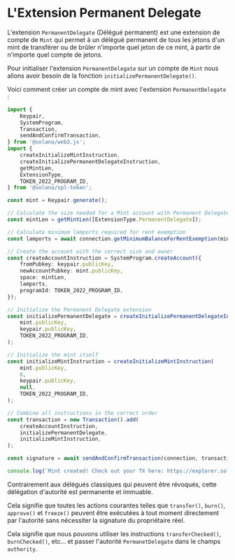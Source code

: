 
#  L'Extension Permanent Delegate

L'extension `PermanentDelegate` (Délégué permanent) est une extension de compte de `Mint` qui permet à un délégué permanent de tous les jetons d'un mint de transférer ou de brûler n'importe quel jeton de ce mint, à partir de n'importe quel compte de jetons.

<ArticleSection name="Initialisation du Compte de Mint" id="initializing-the-mint-account" level="h2" />

Pour initialiser l'extension `PermanentDelegate` sur un compte de `Mint` nous allons avoir besoin de la fonction `initializePermanentDelegate()`. 

Voici comment créer un compte de mint avec l'extension `PermanentDelegate` :

```ts
import {
    Keypair,
    SystemProgram,
    Transaction,
    sendAndConfirmTransaction,
} from '@solana/web3.js';
import {
    createInitializeMintInstruction,
    createInitializePermanentDelegateInstruction,
    getMintLen,
    ExtensionType,
    TOKEN_2022_PROGRAM_ID,
} from '@solana/spl-token';

const mint = Keypair.generate();

// Calculate the size needed for a Mint account with Permanent Delegate extension
const mintLen = getMintLen([ExtensionType.PermanentDelegate]);

// Calculate minimum lamports required for rent exemption
const lamports = await connection.getMinimumBalanceForRentExemption(mintLen);

// Create the account with the correct size and owner
const createAccountInstruction = SystemProgram.createAccount({
    fromPubkey: keypair.publicKey,
    newAccountPubkey: mint.publicKey,
    space: mintLen,
    lamports,
    programId: TOKEN_2022_PROGRAM_ID,
});

// Initialize the Permanent Delegate extension
const initializePermanentDelegate = createInitializePermanentDelegateInstruction(
    mint.publicKey,
    keypair.publicKey,
    TOKEN_2022_PROGRAM_ID,
);

// Initialize the mint itself
const initializeMintInstruction = createInitializeMintInstruction(
    mint.publicKey,
    6,
    keypair.publicKey,
    null,
    TOKEN_2022_PROGRAM_ID,
);

// Combine all instructions in the correct order
const transaction = new Transaction().add(
    createAccountInstruction,
    initializePermanentDelegate,
    initializeMintInstruction,
);

const signature = await sendAndConfirmTransaction(connection, transaction, [keypair, mint]);

console.log(`Mint created! Check out your TX here: https://explorer.solana.com/tx/${signature}?cluster=devnet`);
```

<ArticleSection name="Actions Autorisées" id="permissioned-actions" level="h2" />

Contrairement aux délégués classiques qui peuvent être révoqués, cette délégation d'autorité est permanente et immuable.

Cela signifie que toutes les actions courantes telles que `transfer()`, `burn()`, `approve()` et `freeze()` peuvent être exécutées à tout moment directement par l'autorité sans nécessiter la signature du propriétaire réel.

Cela signifie que nous pouvons utiliser les instructions `transferChecked()`, `burnChecked()`, etc... et passer l'autorité `PermanetDelegate` dans le champs `authority`.